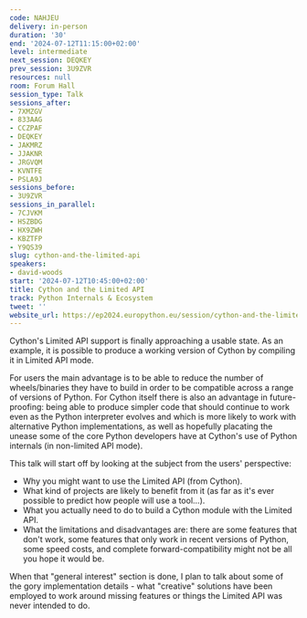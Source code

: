 ```yaml
---
code: NAHJEU
delivery: in-person
duration: '30'
end: '2024-07-12T11:15:00+02:00'
level: intermediate
next_session: DEQKEY
prev_session: 3U9ZVR
resources: null
room: Forum Hall
session_type: Talk
sessions_after:
- 7XMZGV
- 833AAG
- CCZPAF
- DEQKEY
- JAKMRZ
- JJAKNR
- JRGVQM
- KVNTFE
- PSLA9J
sessions_before:
- 3U9ZVR
sessions_in_parallel:
- 7CJVKM
- HSZBDG
- HX9ZWH
- KBZTFP
- Y9QS39
slug: cython-and-the-limited-api
speakers:
- david-woods
start: '2024-07-12T10:45:00+02:00'
title: Cython and the Limited API
track: Python Internals & Ecosystem
tweet: ''
website_url: https://ep2024.europython.eu/session/cython-and-the-limited-api
---
```


Cython's Limited API support is finally approaching a usable state. As an example, it is possible to produce a working version of Cython by compiling it in Limited API mode.

For users the main advantage is to be able to reduce the number of wheels/binaries they have to build in order to be compatible across a range of versions of Python. For Cython itself there is also an advantage in future-proofing: being able to produce simpler code that should continue to work even as the Python interpreter evolves and which is more likely to work with alternative Python implementations, as well as hopefully placating the unease some of the core Python developers have at Cython's use of Python internals (in non-limited API mode).

This talk will start off by looking at the subject from the users' perspective:
* Why you might want to use the Limited API (from Cython).
* What kind of projects are likely to benefit from it (as far as it's ever possible to predict how people will use a tool...).
* What you actually need to do to build a Cython module with the Limited API.
* What the limitations and disadvantages are: there are some features that don't work, some features that only work in recent versions of Python, some speed costs, and complete forward-compatibility might not be all you hope it would be.

When that "general interest" section is done, I plan to talk about some of the gory implementation details - what "creative" solutions have been employed to work around missing features or things the Limited API was never intended to do.
